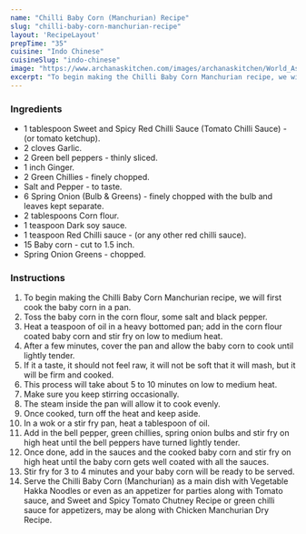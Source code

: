 ---
name: "Chilli Baby Corn (Manchurian) Recipe"
slug: "chilli-baby-corn-manchurian-recipe"
layout: 'RecipeLayout'
prepTime: "35"
cuisine: "Indo Chinese"
cuisineSlug: "indo-chinese"
image: "https://www.archanaskitchen.com/images/archanaskitchen/World_Asian/Chilli_Baby_Corn_Schezwan_Style_Indian_Chinese_Recipe-2.jpg"
excerpt: "To begin making the Chilli Baby Corn Manchurian recipe, we will first cook the baby corn in a pan"
---

### Ingredients

- 1 tablespoon Sweet and Spicy Red Chilli Sauce (Tomato Chilli Sauce) - (or tomato ketchup).
- 2 cloves Garlic.
- 2 Green bell peppers - thinly sliced.
- 1 inch Ginger.
- 2 Green Chillies - finely chopped.
- Salt and Pepper - to taste.
- 6 Spring Onion (Bulb & Greens) - finely chopped with the bulb and leaves kept separate.
- 2 tablespoons Corn flour.
- 1 teaspoon Dark soy sauce.
- 1 teaspoon Red Chilli sauce - (or any other red chilli sauce).
- 15 Baby corn - cut to 1.5 inch.
- Spring Onion Greens - chopped.

### Instructions

1. To begin making the Chilli Baby Corn Manchurian recipe, we will first cook the baby corn in a pan.
1. Toss the baby corn in the corn flour, some salt and black pepper.
1. Heat a teaspoon of oil in a heavy bottomed pan; add in the corn flour coated baby corn and stir fry on low to medium heat.
1. After a few minutes, cover the pan and allow the baby corn to cook until lightly tender.
1. If it a taste, it should not feel raw, it will not be soft that it will mash, but it will be firm and cooked.
1. This process will take about 5 to 10 minutes on low to medium heat.
1. Make sure you keep stirring occasionally.
1. The steam inside the pan will allow it to cook evenly.
1. Once cooked, turn off the heat and keep aside.
1. In a wok or a stir fry pan, heat a tablespoon of oil.
1. Add in the bell pepper, green chillies, spring onion bulbs and stir fry on high heat until the bell peppers have turned lightly tender.
1. Once done, add in the sauces and the cooked baby corn and stir fry on high heat until the baby corn gets well coated with all the sauces.
1. Stir fry for 3 to 4 minutes and your baby corn will be ready to be served.
1. Serve the Chilli Baby Corn (Manchurian) as a main dish with Vegetable Hakka Noodles or even as an appetizer for parties along with Tomato sauce, and Sweet and Spicy Tomato Chutney Recipe or green chilli sauce for appetizers, may be along with Chicken Manchurian Dry Recipe.
